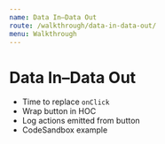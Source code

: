 ```yaml
---
name: Data In–Data Out
route: /walkthrough/data-in-data-out/
menu: Walkthrough
---
```


# Data In–Data Out

- Time to replace `onClick`
- Wrap button in HOC
- Log actions emitted from button
- CodeSandbox example
